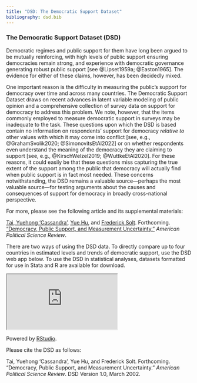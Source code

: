 ```yaml
---
title: "DSD: The Democratic Support Dataset"
bibliography: dsd.bib
---
```


### The Democratic Support Dataset (DSD)

Democratic regimes and public support for them have long been argued to be mutually reinforcing, with high levels of public support ensuring democracies remain strong, and experience with democratic governance generating robust public support [see @Lipset1959a; @Easton1965].
The evidence for either of these claims, however, has been decidedly mixed.

One important reason is the difficulty in measuring the public's support for democracy over time and across many countries.
The Democratic Support Dataset draws on recent advances in latent variable modeling of public opinion and a comprehensive collection of survey data on support for democracy to address this problem.
We note, however, that the items commonly employed to measure democratic support in surveys may be inadequate to the task.
These questions upon which the DSD is based contain no information on respondents' support for democracy _relative to_ other values with which it may come into conflict [see, e.g., @GrahamSvolik2020; @SimonovitsEtAl2022] or on whether respondents even understand the meaning of the democracy they are claiming to support [see, e.g., @KirschWelzel2019; @WuttkeEtAl2020].
For these reasons, it could easily be that these questions miss capturing the true extent of the support among the public that democracy will actually find when public support is in fact most needed.
These concerns notwithstanding, the DSD remains a valuable source---perhaps the most valuable source---for testing arguments about the causes and consequences of support for democracy in broadly cross-national perspective.

For more, please see the following article and its supplemental materials:

[Tai, Yuehong 'Cassandra'](https://cassyuehtai.netlify.app), [Yue Hu](https://sammo3182.github.io), and [Frederick Solt](https://fsolt.org). Forthcoming. ["Democracy, Public Support, and Measurement Uncertainty."](../../publications/published/dem_support/) _American Political Science Review_.

There are two ways of using the DSD data.  To directly compare up to four countries in estimated levels and trends of democratic support, use the DSD web app below.  To use the DSD in statistical analyses, datasets formatted for use in Stata and R are available for download.

<!-- <a class="button" href="swiid_source/">Explore the Source Data</a> -->
<!-- <a class="button" href="swiid_faq/">SWIID FAQ</a> -->
<!-- <a class="button" href="swiid_downloads/">Download the SWIID</a> -->

:::{.column-page}
<iframe src="https://ctai.shinyapps.io/dmsweb/"></iframe>
:::

Powered by [RStudio](http://shiny.rstudio.com). 

Please cite the DSD as follows:

Tai, Yuehong 'Cassandra', Yue Hu, and Frederick Solt. Forthcoming. "Democracy, Public Support, and Measurement Uncertainty." _American Political Science Review_. DSD Version 1.0, March 2002.
